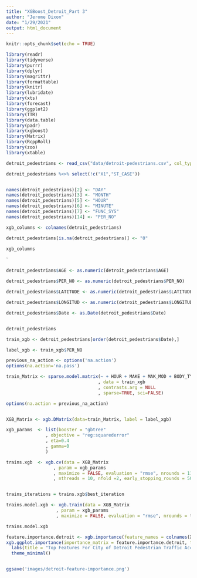 ```yaml
---
title: "XGBoost_Detroit_Part 3"
author: "Jerome Dixon"
date: "1/29/2021"
output: html_document
---
```


```r
knitr::opts_chunk$set(echo = TRUE)

library(readr)
library(tidyverse)
library(purrr)
library(dplyr)
library(magrittr)
library(formattable)
library(knitr)
library(lubridate)
library(xts) 
library(forecast) 
library(ggplot2) 
library(TTR)
library(data.table)
library(padr)
library(xgboost)
library(Matrix)
library(RcppRoll)
library(zoo)
library(xtable)


```

```r

detroit_pedestrians <- read_csv("data/detroit-pedestrians.csv", col_types = cols(.default = col_factor()))

detroit_pedestrians %<>% select(!c("X1","ST_CASE"))


names(detroit_pedestrians)[2] <- "DAY"
names(detroit_pedestrians)[3] <- "MONTH"
names(detroit_pedestrians)[5] <- "HOUR"
names(detroit_pedestrians)[6] <- "MINUTE"
names(detroit_pedestrians)[7] <- "FUNC_SYS"
names(detroit_pedestrians)[14] <- "PER_NO"

xgb_columns <- colnames(detroit_pedestrians)

detroit_pedestrians[is.na(detroit_pedestrians)] <- "0"

xgb_columns


```
`


```r


detroit_pedestrians$AGE <- as.numeric(detroit_pedestrians$AGE)

detroit_pedestrians$PER_NO <- as.numeric(detroit_pedestrians$PER_NO)

detroit_pedestrians$LATITUDE <- as.numeric(detroit_pedestrians$LATITUDE)

detroit_pedestrians$LONGITUD <- as.numeric(detroit_pedestrians$LONGITUD)

detroit_pedestrians$Date <- as.Date(detroit_pedestrians$Date)


detroit_pedestrians


```



```r


train_xgb <- detroit_pedestrians[order(detroit_pedestrians$Date),]

label_xgb <- train_xgb$PER_NO

previous_na_action <- options('na.action')
options(na.action='na.pass')

train_Matrix <- sparse.model.matrix(~ + HOUR + MAKE + MAK_MOD + BODY_TYP + MOD_YEAR + AGE + RACE + LOCATION + DRIMPAIR
                                   , data = train_xgb
                                   , contrasts.arg = NULL
                                   , sparse=TRUE, sci=FALSE)

options(na.action = previous_na_action)


XGB_Matrix <- xgb.DMatrix(data=train_Matrix, label = label_xgb)

```


```r

xgb_params  <- list(booster = "gbtree"
               , objective = "reg:squarederror"
               , eta=0.4
               , gamma=0
               )


```

```r

trains.xgb  <- xgb.cv(data = XGB_Matrix
                  , param = xgb_params
                  , maximize = FALSE, evaluation = "rmse", nrounds = 11000
                  , nthreads = 10, nfold =2, early_stopping_rounds = 500)



```

```r

trains_iterations = trains.xgb$best_iteration

trains.model.xgb <- xgb.train(data = XGB_Matrix
                   , param = xgb_params
                   , maximize = FALSE, evaluation = "rmse", nrounds = trains_iterations)

trains.model.xgb


```


```r

feature.importance.detroit <- xgb.importance(feature_names = colnames(XGB_Matrix), model = trains.model.xgb)
xgb.ggplot.importance(importance_matrix = feature.importance.detroit, top_n = 20) +
  labs(title = "Top Features For City of Detroit Pedestrian Traffic Accidents") +
  theme_minimal()


ggsave('images/detroit-feature-importance.png')

```

